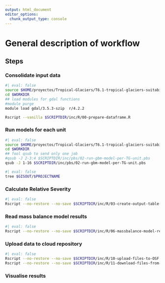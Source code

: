 ```yaml
---
output: html_document
editor_options: 
  chunk_output_type: console
---
```


# General description of workflow

## Steps

### Consolidate input data

```sh
#| eval: false
source $HOME/proyectos/Tropical-Glaciers/T6.1-tropical-glaciers-suitability-model/env/project-env.sh
cd $WORKDIR
## load modules for gdal functions
#module purge
module load gdal/3.5.3-szip  r/4.2.2

Rscript --vanilla $SCRIPTDIR/inc/R/00-prepare-dataframe.R
```

### Run models for each unit

```sh
#| eval: false
source $HOME/proyectos/Tropical-Glaciers/T6.1-tropical-glaciers-suitability-model/env/project-env.sh
cd $WORKDIR
## fool qsub to send only one job
#qsub -J 2-3:4 $SCRIPTDIR/inc/pbs/02-run-gbm-model-per-TG-unit.pbs 
qsub -J 1-16 $SCRIPTDIR/inc/pbs/02-run-gbm-model-per-TG-unit.pbs
```


```sh
#| eval: false
tree $GISOUT/$PROJECTNAME
```

### Calculate Relative Severity


```sh
#| eval: false
Rscript --no-restore --no-save $SCRIPTDIR/inc/R/03-create-output-table-for-data-upload.R
```


### Read mass balance model results


```sh
#| eval: false
Rscript --no-restore --no-save $SCRIPTDIR/inc/R/06-massbalance-model-results.R
```

### Upload data to cloud repository
```sh
#| eval: false
Rscript --no-restore --no-save $SCRIPTDIR/inc/R/10-upload-files-to-OSF.R overwrite
Rscript --no-restore --no-save $SCRIPTDIR/inc/R/11-download-files-from-OSF.R overwrite
```

### Visualise results

